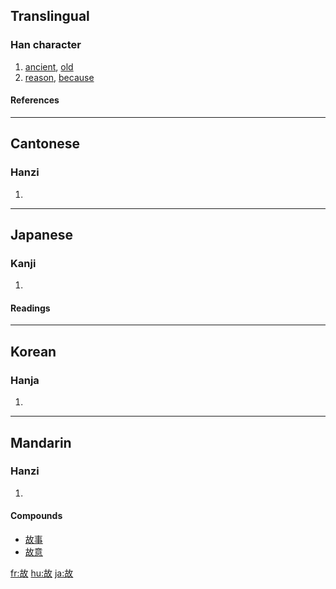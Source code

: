 ==Translingual==
===Han character===
{{Han char|rn=66|rad=攴|as=05|sn=9|four=4864<sub>0</sub>|canj=十口人大 (JROK)}}
# [[ancient]], [[old]]
# [[reason]], [[because]]
====References====
{{Han ref|kx=0469.250|dkj=13161|dj=0820.050|hdz=21453.050|uh=6545|ud=25925|bh=AC47|bd=44103}}

----
==Cantonese==
===Hanzi===
{{yue-hanzi|jyut=|y=gu3}}
# {{defn|Cantonese}}

----
==Japanese==
===Kanji===
{{ja-kanji|grade=5|rs=攴05}}
# {{defn|Japanese}} 
====Readings====
{{ja-readings|on=[[こ]] (ko)|kun=[[ゆえ]] (yue), [[こと]] (koto), [[ことさらに]] (kotosarani)}}

----
==Korean==
===Hanja===
{{ko-hanja|hangeul=고|eumhun=|rv=go|mr=ko|y=ko}}
# {{defn|Korean}}

----
==Mandarin==
===Hanzi===
{{cmn-hanzi|pin=[[gǔ]] ([[gu3]]), [[gù]] ([[gu4]])|wg=ku<sup>3</sup>, ku<sup>4</sup>}}
# {{defn|Mandarin}}

====Compounds====
*[[故事]]
*[[故意]]

[[fr:故]]
[[hu:故]]
[[ja:故]]
